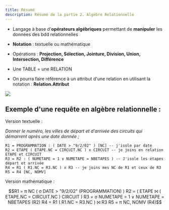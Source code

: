 ```yaml
---
title: Résumé
description: Résumé de la partie 2. Algèbre Relationnelle
---
```



<Slide title="Résumé de la partie 2. Algèbre Relationnelle">

* Langage à base d'**opérateurs algébriques** permettant de **manipuler** les données des bdd relationnelles

* **Notation** : textuelle ou mathématique

* Opérations : **Projection, Sélection, Jointure, Division, Union, Intersection, Différence**

* Une TABLE = une RELATION

* On pourra faire référence à un attribut d'une relation en utilisant la notation : **Relation.Attribut**


</Slide>

<Slide title="Résumé de la partie 2. Algèbre">

![](07-fiche-resume-01-relation.png)

</Slide>

<Slide title="Résumé de la partie 2. Algèbre">

## Exemple d'une requête en algèbre relationnelle :

Version textuelle :

_Donner le numéro, les villes de départ et d'arrivée des circuits qui démarrent après une date donnée ;_

```
R1 = PROGRAMMATION : ( DATE > "9/2/02" ) [NC] -- j'isole par date
R2 = ETAPE ( ETAPE.NC = CIRCUIT.NC ) x CIRCUIT -- je joins en relation ETAPE et CIRCUIT
R3 = R2 : ( NUMETAPE = 1 ∨ NUMETAPE = NBETAPES ) -- J'isole les étapes départ et arrivée
R4 = R1 ( R1.NC = R3.NC ) x R3 -- je joins mes NC de R1 et ceux de R3
R5 = R4 [NC, NOMV]
```

Version mathématique :

```math
R1 = π NC ( σ DATE > "9/2/02" (PROGRAMMATION) )
R2 = ( ETAPE ⨝ ( ETAPE.NC = CIRCUIT.NC ) CIRCUIT )
R3 = σ NUMETAPE = 1 ∨ NUMETAPE = NBETAPES (R2)
R4 = R1 ( R1.NC = R3.NC ) ⨝ R3 
R5 = π NC, NOMV (R4)
```


</Slide>
